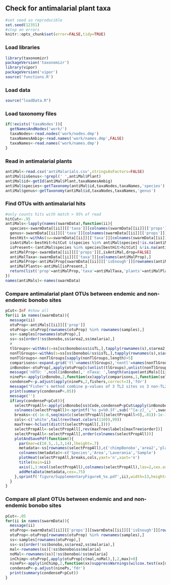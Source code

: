 ## Check for antimalarial plant taxa

```r
#set seed so reproducible
set.seed(12351)
#stop on errors
knitr::opts_chunk$set(error=FALSE,tidy=TRUE)
```

### Load libraries
```r
library(taxonomizr)
packageVersion('taxonomizr')
library(vipor)
packageVersion('vipor')
source('functions.R')
```

### Load data

```r
source("loadData.R")
```

### Load taxonomy files

```r
if(!exists('taxaNodes')){
  getNamesAndNodes('work/')
  taxaNodes<-read.nodes('work/nodes.dmp')
  taxaNamesAmbig<-read.names('work/names.dmp',FALSE)
  taxaNames<-read.names('work/names.dmp')
}
```

### Read in antimalarial plants

```r
antiMal<-read.csv('antiMalarials.csv',stringsAsFactors=FALSE)
antiMal$isGenus<-!grepl(' ',antiMal$Plant)
antiMal$id<-getId(antiMal$Plant,taxaNamesAmbig)
antiMal$species<-getTaxonomy(antiMal$id,taxaNodes,taxaNames,'species')
antiMal$genus<-getTaxonomy(antiMal$id,taxaNodes,taxaNames,'genus')
```

### Find OTUs with antimalarial hits

```r
#only counts hits with match > 95% of read
hitCut<-.95
antiMals<-lapply(names(swarmData),function(ii){
  species<-swarmData[[ii]][['taxa']][colnames(swarmData[[ii]][['props']]),'species']
  genus<-swarmData[[ii]][['taxa']][colnames(swarmData[[ii]][['props']]),'genus']
  bestHit<-withAs(sw=swarmData[[ii]][['taxa']][colnames(swarmData[[ii]][['props']]),],sw$bestScore/nchar(sw$seq))
  isAntiMal<-bestHit>hitCut &(species %in% antiMal$species[!is.na(antiMal$species)] | genus %in% antiMal$genus[antiMal$isGenus])
  isPresent<-(antiMal$species %in% species[bestHit>hitCut] &!is.na(antiMal$species))| (antiMal$genus %in% genus[bestHit>hitCut] &antiMal$isGenus)
  antiMalProp<-swarmData[[ii]][['props']][,isAntiMal,drop=FALSE]
  antiMalTaxa<-swarmData[[ii]][['taxa']][colnames(antiMalProp),]
  antiMalProp<-antiMalProp[swarmData[[ii]][['isEnough']][rownames(antiMalProp)],]
  antiMalPlants<-antiMal[isPresent,]
  return(list('prop'=antiMalProp,'taxa'=antiMalTaxa,'plants'=antiMalPlants))
})
names(antiMals)<-names(swarmData)
```

### Compare antimalarial plant OTUs between endemic and non-endemic bonobo sites
```r
pCut<-Inf #show all
for(ii in names(swarmData)){
  message(ii)
  otuProp<-antiMals[[ii]][['prop']]
  otuProp<-otuProp[rownames(otuProp) %in% rownames(samples),]
  ss<-samples[rownames(otuProp),]
  ss<-ss[order(!ss$bonobo,ss$area2,ss$malaria),]
  #
  tlGroups<-withAs(s=ss[ss$bonobo&ss$isTL,],tapply(rownames(s),s$area2,c))
  nonTlGroups<-withAs(s=ss[ss$bonobo&!ss$isTL,],tapply(rownames(s),s$area2,c))
  nonTlGroups<-nonTlGroups[sapply(nonTlGroups,length)>5]
  comparisons<-expand.grid('tl'=names(tlGroups),'nontl'=names(nonTlGroups))
  inBonobo<-otuProp[,apply(otuProp[c(unlist(tlGroups),unlist(nonTlGroups)),],2,max)>0]
  message('nOTU: ',ncol(inBonobo),' nTaxa: ',length(unique(antiMals[[ii]][['taxa']][colnames(inBonobo),'species'])))
  ninePs<-apply(inBonobo,2,function(xx)apply(comparisons,1,function(select)suppressWarnings(wilcox.test(xx[tlGroups[[select[1]]]],xx[nonTlGroups[[select[2]]]],alternative='less'))$p.value))
  condenseP<-p.adjust(apply(ninePs,2,fishers,correct=3),'fdr')
  message("Fisher's method combine p-values of 3 TL2 sites vs 3 non-TL2 sites p<.05")
  print(summary(condenseP<.05))
  message('')
  if(any(condenseP<pCut)){
    selectPropAll<-apply(inBonobo[ss$Code,condenseP<pCut&apply(inBonobo>0,2,sum)>1],2,function(x)x/max(x))
    colnames(selectPropAll)<-sprintf('%s p=%0.3f',sub('^[a-z]_','',swarmData[[ii]][['taxa']][colnames(selectPropAll),'bestId']),condenseP[colnames(selectPropAll)])
    breaks<-c(-1e-6,seq(min(c(selectPropAll[selectPropAll>0],.01))-1e-10,max(selectPropAll)+1e-10,length.out=100))
    cols<-c('white',tail(rev(heat.colors(110)),99)) 
    maxTree<-hclust(dist(t(selectPropAll[,])))
    selectPropAll<-selectPropAll[,rev(maxTree$labels[maxTree$order])]
    selectPropAll<-selectPropAll[,order(colnames(selectPropAll))]
    plotAndSavePdf(function(){
      par(mar=c(10.5,.1,3,14),lheight=.7)
      metadata<-ss[rownames(selectPropAll),c('chimpBonobo','area2','plasmoPM','Code')]
      colnames(metadata)<-c('Species','Area','Laverania','Sample')
      plotHeat(selectPropAll,breaks,cols,yaxt='n',xaxt='n')
      title(main=ii)
      axis(1,1:ncol(selectPropAll),colnames(selectPropAll),las=2,cex.axis=.7)
      addMetaData(metadata,cex=.75)
    },sprintf('figure/SupplementaryFigure6_%s.pdf',ii),width=13,height=13)
  }
}
```

### Compare all plant OTUs between endemic and and non-endemic bonobo sites

```r
pCut<-.05
for(ii in names(swarmData)){
  message(ii)
  otuProp<-swarmData[[ii]][['props']][swarmData[[ii]][['isEnough']][rownames(swarmData[[ii]][['props']])],]
  otuProp<-otuProp[rownames(otuProp) %in% rownames(samples),]
  ss<-samples[rownames(otuProp),]
  ss<-ss[order(!ss$bonobo,ss$area2,ss$malaria),]
  mal<-rownames(ss)[!ss$bonobo&ss$malaria]
  noMal<-rownames(ss)[!ss$bonobo&!ss$malaria]
  inChimp<-otuProp[,apply(otuProp[c(mal,noMal),],2,max)>0]
  ninePs<-apply(inChimp,2,function(xx)suppressWarnings(wilcox.test(xx[mal],xx[noMal],alternative='less'))$p.value)
  condenseP<-p.adjust(ninePs,'fdr')
  print(summary(condenseP<pCut))
}
```



